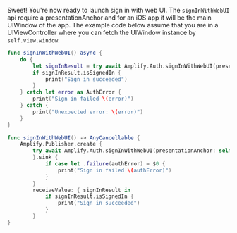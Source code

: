 Sweet! You're now ready to launch sign in with web UI. The `signInWithWebUI` api require a presentationAnchor and for an iOS app it will be the main UIWindow of the app. The example code below assume that you are in a UIViewController where you can fetch the UIWindow instance by `self.view.window`.

<BlockSwitcher>

<Block name="Async/Await">

```swift
func signInWithWebUI() async {
    do {
        let signInResult = try await Amplify.Auth.signInWithWebUI(presentationAnchor: self.view.window!)
        if signInResult.isSignedIn {
            print("Sign in succeeded")
        }
    } catch let error as AuthError {
        print("Sign in failed \(error)")
    } catch {
        print("Unexpected error: \(error)")
    }
}
```

</Block>

<Block name="Combine">

```swift
func signInWithWebUI() -> AnyCancellable {
    Amplify.Publisher.create {
        try await Amplify.Auth.signInWithWebUI(presentationAnchor: self.view.window!)
        }.sink {
            if case let .failure(authError) = $0 {
                print("Sign in failed \(authError)")
            }
        }
        receiveValue: { signInResult in
            if signInResult.isSignedIn {
                print("Sign in succeeded")
            }
        }
}
```

</Block>

</BlockSwitcher>
